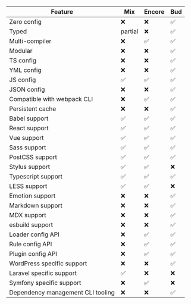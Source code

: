 | Feature                           | Mix     | Encore | Bud |
| --------------------------------- | ------- | ------ | --- |
| Zero config                       | ❌      | ❌     | ✅  |
| Typed                             | partial | ❌     | ✅  |
| Multi-compiler                    | ❌      | ✅     | ✅  |
| Modular                           | ❌      | ❌     | ✅  |
| TS config                         | ❌      | ❌     | ✅  |
| YML config                        | ❌      | ❌     | ✅  |
| JS config                         | ✅      | ✅     | ✅  |
| JSON config                       | ❌      | ❌     | ✅  |
| Compatible with webpack CLI       | ❌      | ✅     | ✅  |
| Persistent cache                  | ❌      | ❌     | ✅  |
| Babel support                     | ✅      | ✅     | ✅  |
| React support                     | ✅      | ✅     | ✅  |
| Vue support                       | ✅      | ✅     | ✅  |
| Sass support                      | ✅      | ✅     | ✅  |
| PostCSS support                   | ✅      | ✅     | ✅  |
| Stylus support                    | ✅      | ✅     | ❌  |
| Typescript support                | ✅      | ✅     | ✅  |
| LESS support                      | ✅      | ✅     | ❌  |
| Emotion support                   | ❌      | ❌     | ✅  |
| Markdown support                  | ❌      | ❌     | ✅  |
| MDX support                       | ❌      | ❌     | ✅  |
| esbuild support                   | ❌      | ❌     | ✅  |
| Loader config API                 | ❌      | ✅     | ✅  |
| Rule config API                   | ❌      | ✅     | ✅  |
| Plugin config API                 | ❌      | ✅     | ✅  |
| WordPress specific support        | ❌      | ❌     | ✅  |
| Laravel specific support          | ✅      | ❌     | ❌  |
| Symfony specific support          | ❌      | ✅     | ❌  |
| Dependency management CLI tooling | ❌      | ❌     | ✅  |
